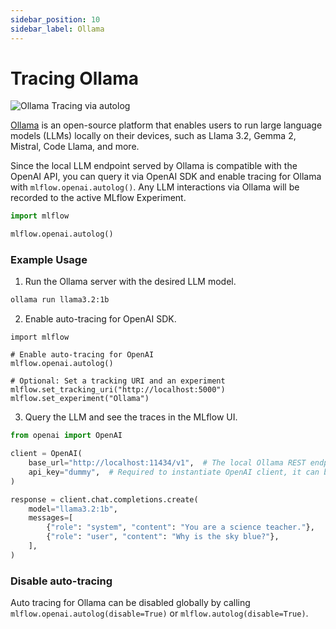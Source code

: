 ```yaml
---
sidebar_position: 10
sidebar_label: Ollama
---
```



# Tracing Ollama

![Ollama Tracing via autolog](/images/llms/tracing/ollama-tracing.png)

[Ollama](https://ollama.com/) is an open-source platform that enables users to run large language models (LLMs) locally on their devices, such as Llama 3.2, Gemma 2, Mistral, Code Llama, and more.

Since the local LLM endpoint served by Ollama is compatible with the OpenAI API, you can query it via OpenAI SDK and enable tracing for Ollama with `mlflow.openai.autolog()`. Any LLM interactions via Ollama will be recorded to the active MLflow Experiment.

```python
import mlflow

mlflow.openai.autolog()
```

### Example Usage

1. Run the Ollama server with the desired LLM model.

```bash
ollama run llama3.2:1b
```

2. Enable auto-tracing for OpenAI SDK.

```
import mlflow

# Enable auto-tracing for OpenAI
mlflow.openai.autolog()

# Optional: Set a tracking URI and an experiment
mlflow.set_tracking_uri("http://localhost:5000")
mlflow.set_experiment("Ollama")
```

3. Query the LLM and see the traces in the MLflow UI.

```python
from openai import OpenAI

client = OpenAI(
    base_url="http://localhost:11434/v1",  # The local Ollama REST endpoint
    api_key="dummy",  # Required to instantiate OpenAI client, it can be a random string
)

response = client.chat.completions.create(
    model="llama3.2:1b",
    messages=[
        {"role": "system", "content": "You are a science teacher."},
        {"role": "user", "content": "Why is the sky blue?"},
    ],
)
```

### Disable auto-tracing

Auto tracing for Ollama can be disabled globally by calling `mlflow.openai.autolog(disable=True)` or `mlflow.autolog(disable=True)`.

